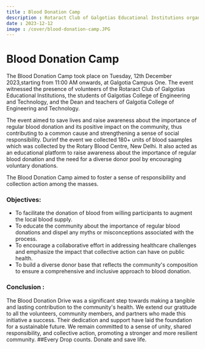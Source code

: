 ```yaml
---
title : Blood Donation Camp
description : Rotaract Club of Galgotias Educational Institutions organized a Blood Donation Camp. The camp aimed to contribute to the well-being of the community by organizing a platform where individuals can voluntarily donate blood and address the ongoing need for a stable and sufficient blood supply in medical facilities.
date : 2023-12-12
image : /cover/blood-donation-camp.JPG
---
```


# Blood Donation Camp

The Blood Donation Camp took place on Tuesday, 12th December 2023,starting from 11:00 AM onwards, at Galgotia Campus One. The event witnessed the presence of volunteers of the Rotaract Club of Galgotias Educational Institutions, the students of Galgotias College of Engineering and Technology, and the Dean and teachers of Galgotia College of Engineering and Technology.

The event aimed to save lives and raise awareness about the importance of regular blood donation and its positive impact on the community, thus contributing to a common cause and strengthening a sense of social responsibility. Durinf the event we collected 180+ units of blood saamples which was collected by the Rotary Blood Centre, New Delhi. It also acted as an educational platform to raise awareness about the importance of regular blood donation and the need for a diverse donor pool by encouraging voluntary donations.

The Blood Donation Camp aimed to foster a sense of responsibility and collection action among the masses.

### Objectives:
- To facilitate the donation of blood from willing participants to augment the local blood supply.
- To educate the community about the importance of regular blood donations and dispel any myths or misconceptions associated with the process.
- To encourage a collaborative effort in addressing healthcare challenges and emphasize the impact that collective action can have on public health.
- To build a diverse donor base that reflects the community's composition to ensure a comprehensive and inclusive approach to blood donation.

### Conclusion :
The Blood Donation Drive was a significant step towards making a tangible and lasting contribution to the community's health. We extend our gratitude to all the volunteers, community members, and partners who made this initiative a success. Their dedication and support have laid the foundation for a sustainable future. We remain committed to a sense of unity, shared responsibility, and collective action, promoting a stronger and more resilient community.
##Every Drop counts. Donate and save life.